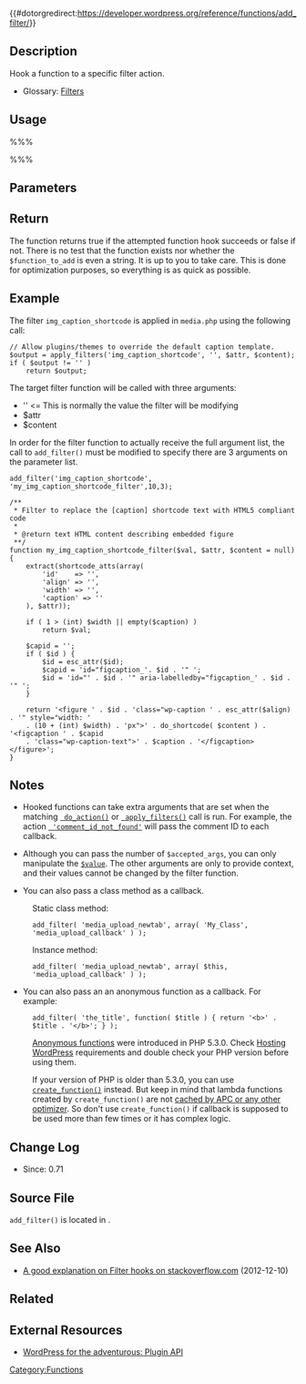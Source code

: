 {{#dotorgredirect:https://developer.wordpress.org/reference/functions/add_filter/}}

{{Languages|
{{en|Function_Reference/add_filter}}
{{it|Function_Reference/it:add_filter}}
{{ja|関数リファレンス/add_filter}}
{{ru|Справочник_по_функциям/add_filter}}
}}

== Description ==
Hook a function to a specific filter action.

* Glossary: [http://codex.wordpress.org/Glossary#Filter Filters]

== Usage ==

%%% <?php add_filter( $tag, $function_to_add, $priority, $accepted_args ); ?> %%%

== Parameters ==

{{Parameter|$tag|string|The name of the existing Filter to Hook the <tt>$function_to_add</tt> argument to. You can find a [http://codex.wordpress.org/Plugin_API/Filter_Reference list of Filter Hooks here].}}
{{Parameter|$function_to_add|callback|The name of the function to be called when the custom Filter is [[Function Reference/apply_filters|applied]].}}
{{Parameter|$priority|integer|Used to specify the order in which the functions associated with a particular action are executed. Lower numbers correspond with earlier execution, and functions with the same priority are executed in the order in which they were added to the filter.|optional|10}}
{{Parameter|$accepted_args|integer|The number of arguments the function(s) accept(s). In WordPress 1.5.1 and newer hooked functions can take extra arguments that are set when  the matching apply_filters() call is run.|optional|1}}

== Return == 

The function returns true if the attempted function hook succeeds or false if not. There is no test that the function exists nor whether the <tt>$function_to_add</tt> is even a string. It is up to you to take care.
This is done for optimization purposes, so everything is as quick as possible.

== Example ==
The filter <tt>img_caption_shortcode</tt> is applied in <tt>media.php</tt> using the following call:

<pre>
// Allow plugins/themes to override the default caption template.
$output = apply_filters('img_caption_shortcode', '', $attr, $content);
if ( $output != '' )
	return $output;
</pre>

The target filter function will be called with three arguments:
* &#39;&#39;  &lt;= This is normally the value the filter will be modifying
* $attr
* $content

In order for the filter function to actually receive the full argument list, the call to <tt>add_filter()</tt> must
be modified to specify there are 3 arguments on the parameter list.

<pre>
add_filter('img_caption_shortcode', 'my_img_caption_shortcode_filter',10,3);

/**
 * Filter to replace the [caption] shortcode text with HTML5 compliant code
 *
 * @return text HTML content describing embedded figure
 **/
function my_img_caption_shortcode_filter($val, $attr, $content = null)
{
	extract(shortcode_atts(array(
		'id'	=> '',
		'align'	=> '',
		'width'	=> '',
		'caption' => ''
	), $attr));
	
	if ( 1 > (int) $width || empty($caption) )
		return $val;

	$capid = '';
	if ( $id ) {
		$id = esc_attr($id);
		$capid = 'id="figcaption_'. $id . '" ';
		$id = 'id="' . $id . '" aria-labelledby="figcaption_' . $id . '" ';
	}

	return '<figure ' . $id . 'class="wp-caption ' . esc_attr($align) . '" style="width: '
	. (10 + (int) $width) . 'px">' . do_shortcode( $content ) . '<figcaption ' . $capid 
	. 'class="wp-caption-text">' . $caption . '</figcaption></figure>';
}
</pre>

== Notes ==
* Hooked functions can take extra arguments that are set when the matching <tt>[[Function_Reference/do_action | do_action()]]</tt> or <tt>[[Function_Reference/apply_filters | apply_filters()]]</tt> call is run. For example, the action <tt>[[Plugin_API/Action_Reference/comment_id_not_found | 'comment_id_not_found']]</tt> will pass the comment ID to each callback.

* Although you can pass the number of <tt>$accepted_args</tt>, you can only manipulate the <tt>[http://codex.wordpress.org/Function_Reference/apply_filters#Parameters $value]</tt>. The other arguments are only to provide context, and their values cannot be changed by the filter function.

* You can also pass a class method as a callback.

:Static class method:
:<pre>add_filter( 'media_upload_newtab', array( 'My_Class', 'media_upload_callback' ) );</pre>

:Instance method:
:<pre>add_filter( 'media_upload_newtab', array( $this, 'media_upload_callback' ) );</pre>

* You can also pass an an anonymous function as a callback. For example:
:<pre>add_filter( 'the_title', function( $title ) { return '<b>' . $title . '</b>'; } );</pre>

:[http://www.php.net/manual/functions.anonymous.php Anonymous functions] were introduced in PHP 5.3.0. Check [[Hosting WordPress]] requirements and double check your PHP version before using them.

:If your version of PHP is older than 5.3.0, you can use <tt>[http://www.php.net/manual/function.create-function.php create_function()]</tt>  instead. But keep in mind that lambda functions created by <tt>create_function()</tt> are not [http://framework.zend.com/issues/browse/ZF-7646 cached by APC or any other optimizer]. So don't use <tt>create_function()</tt> if callback is supposed to be used more than few times or it has complex logic.

== Change Log ==

* Since: 0.71

== Source File ==

<tt>add_filter()</tt> is located in {{Trac|wp-includes/plugin.php}}.

== See Also ==

* [http://stackoverflow.com/questions/13797313/wordpress-how-to-return-value-when-use-add-filter/13797597#13797597 A good explanation on Filter hooks on stackoverflow.com] (2012-12-10)

== Related ==

{{Filter Tags}}

== External Resources ==

* [https://carlalexander.ca/wordpress-adventurous-plugin-api/ WordPress for the adventurous: Plugin API]

{{Tag Footer}}

[[Category:Functions]]